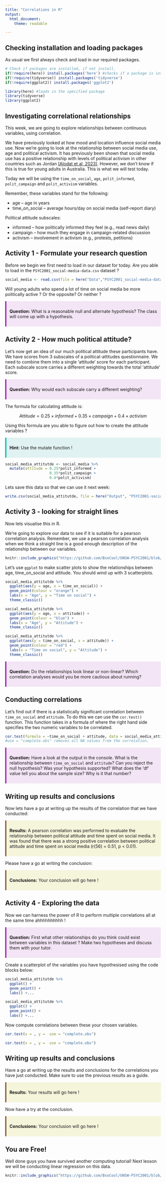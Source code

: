 ---
title: "Correlations in R"
output: 
  html_document:
    theme: readable

---


## Checking installation and loading packages

As usual we first always check and load in our required packages.

```{r message = FALSE, warning= FALSE}
# Check if packages are installed, if not install.
if(!require(here)) install.packages('here') #checks if a package is installed and installs it if required.
if(!require(tidyverse)) install.packages('tidyverse')
if(!require(ggplot2)) install.packages('ggplot2')

library(here) #loads in the specified package
library(tidyverse)
library(ggplot2)

```


## Investigating correlational relationships

This week, we are going to explore relationships between continuous variables, using correlation.

We have previously looked at how mood and location influence social media use. Now we’re going to look at the relationship between social media use, age and political activism. It has previously been shown that social media use has a positive relationship with levels of political activism in other countries such as Jordan [(Alodat et al, 2023)](https://www.mdpi.com/2076-0760/12/7/402). However, we don’t know if this is true for young adults in Australia. This is what we will test today.

Today we will be using the `time_on_social`, `age`, `polit_informed`, `polit_campaign` and `polit_activism` variables.

Remember, these variables stand for the following:

- age – age in years
- time_on_social – average hours/day on social media (self-report diary)

Political attitude subscales:

- informed – how politically informed they feel (e.g., read news daily)
- campaign – how much they engage in campaign-related discussion
- activism – involvement in activism (e.g., protests, petitions)

## Activity 1 - Formulate your research question

Before we begin we first need to load in our dataset for today. Are you able to load in the `PSYC2001_social-media-data.csv` dataset ? 

```{r }
social_media <- read.csv(file = here("Data","PSYC2001_social-media-data-cleaned.csv")) #reads in CSV files
```


Will young adults who spend a lot of time on social media be more politically active ? Or the opposite? Or neither ? 


::: {style="border-left: 4px solid #9C27B0; background-color: #F3E5F5; padding: 10px; margin: 10px 0;"}
<strong>Question:</strong> What is a reasonable null and alternate hypothesis? The class will come up with a hypothesis.
:::

## Activity 2 - How much political attitude?

Let's now get an idea of our much political attitude these participants have. We have scores from 3 subscales of a political-attitudes questionnaire. We need to combine them into a single ‘attitude’ score for each participant. Each subscale score carries a different weighting towards the total ‘attitude’ score.

::: {style="border-left: 4px solid #9C27B0; background-color: #F3E5F5; padding: 10px; margin: 10px 0;"}
<strong>Question:</strong> Why would each subscale carry a different weighting?
:::

The formula for calculating attitude is:

$$Attitude = 0.25 \times informed + 0.35 \times campaign + 0.4 \times activism$$

Using this formula are you able to figure out how to create the attitude variables ? 

::: {style="border-left: 4px solid #00bfa5; background-color: #e0f2f1; padding: 10px; margin: 10px 0;"}
<strong>Hint:</strong> Use the mutate function !
:::
  

```{r Activity 4}
social_media_attitutde <- social_media %>% 
  mutate(attitude = 0.25*polit_informed +
                    0.35*polit_campaign +
                    0.4*polit_activism)

```

Lets save this data so that we can use it next week: 

```{r}
write.csv(social_media_attitutde, file = here("Output", "PSYC2001-social-media-attitutde.csv"))
```


## Activity 3 - looking for straight lines

Now lets visualise this in R. 

We’re going to explore our data to see if it is suitable for a pearson correlation analysis. Remember, we use a pearson correlation analysis when we think a straight line is a good enough description of the relationship between our variables.

```{r, echo=FALSE, out.width="50%", fig.align='center', fig.cap="MFW people don't visualise their data"}
knitr::include_graphics("https://github.com/BsoCool/UNSW-PSYC2001/blob/main/All%20images%20for%20computing%20tutorials/Correlations_in_R/No%20visualisation%20is%20bad.jpg?raw=true")
```


Let's use `ggplot` to  make scatter plots to show the relationships between age, time_on_social and attitude. You should wind up with 3 scatterplots.

```{r Scatterplot of age and time_on_social, warning=FALSE}
social_media_attitutde %>% 
  ggplot(aes(y = age, x = time_on_social)) +
  geom_point(colour = "orange") +
  labs(x = "Age", y = "Time on social") +
  theme_classic() 
```

```{r Scatterplot of age and attitude, warning=FALSE}
social_media_attitutde %>% 
  ggplot(aes(y = age, x = attitude)) +
  geom_point(colour = "blue") +
  labs(x = "Age", y = "Attitude") +
  theme_classic() 
```

```{r Scatterplot of time_on_social and attitude, warning=FALSE}
social_media_attitutde %>% 
  ggplot(aes(y = time_on_social, x = attitude)) +
  geom_point(colour = "red") +
  labs(x = "Time on social", y = "Attitude") +
  theme_classic() 
```

::: {style="border-left: 4px solid #9C27B0; background-color: #F3E5F5; padding: 10px; margin: 10px 0;"}
<strong>Question:</strong> Do the relationships look linear or non-linear? Which correlation analyses would you be more cautious about running?
:::
  
## Conducting correlations

Let’s find out if there is a statistically significant correlation between `time_on_social` and `attitude`. To do this we can use the `cor.test()` function. This function takes in a formula 
of where the right hand side specifies the two numeric variables to be correlated.

```{r Correlations between time_on_social and attitude}
cor.test(formula = ~time_on_social + attitude, data = social_media_attitutde, use = "complete.obs") #formula contains both numeric variables on the right hand side.
#use = "complete.obs" removes all NA values from the correlation. 
```


::: {style="border-left: 4px solid #9C27B0; background-color: #F3E5F5; padding: 10px; margin: 10px 0;"}
<strong>Question:</strong> Have a look at the output in the console. What is the relationship between `time_on_social` and `attitude`? Can you reject the null hypothesis? Was your hypothesis supported? What does the ‘df’ value tell you about the sample size? Why is it that number?
:::


## Writing up results and conclusions

Now lets have a go at writing up the results of the correlation that we have conducted: 

::: {style="border-left: 4px solid #8B5E3C; background-color: #F5F5DC; padding: 10px; margin: 10px 0;"}
<strong>Results:</strong> A pearson correlation was performed to evaluate the relationship between political attitude and time spent on social media. It was found that there was a strong positive correlation between political attitude and time spent on social media (r(56) = 0.51, p < 0.01).
:::

Please have a go at writing the conclusion:

::: {style="border-left: 4px solid #8B5E3C; background-color: #F5F5DC; padding: 10px; margin: 10px 0;"}
<strong>Conclusions:</strong> Your conclusion will go here !
:::

## Activity 4 - Exploring the data

Now we can harness the power of R to perform multiple correlations all at the same time ahhhhhhhhhh !

::: {style="border-left: 4px solid #9C27B0; background-color: #F3E5F5; padding: 10px; margin: 10px 0;"}
<strong>Question:</strong> First what other relationships do you think could exist between variables in this dataset ? Make two hypotheses and discuss them with your tutor.
:::

Create a scatterplot of the variables you have hypothesised using the code blocks below:

```{r Scatterplot 1, eval = FALSE}
social_media_attitutde %>% 
  ggplot() +
  geom_point() +
  labs() +...
```

```{r Scatterplot 2, eval = FALSE}
social_media_attitutde %>% 
  ggplot() +
  geom_point() +
  labs() +...
```

Now compute correlations between these your chosen variables. 

```{r Correlation 1, eval = FALSE}
cor.test(x = , y =  use = "complete.obs")

```

```{r Correlation 2, eval = FALSE}
cor.test(x = , y =  use = "complete.obs")

```

## Writing up results and conclusions

Have a go at writing up the results and conclusions for the correlations you have just conducted. Make sure to use the previous results as a guide.

::: {style="border-left: 4px solid #8B5E3C; background-color: #F5F5DC; padding: 10px; margin: 10px 0;"}
<strong>Results:</strong> Your results will go here !
:::

Now have a try at the conclusion. 

::: {style="border-left: 4px solid #8B5E3C; background-color: #F5F5DC; padding: 10px; margin: 10px 0;"}
<strong>Conclusions:</strong> Your conclusion will go here !
:::

## You are Free!

Well done guys you have survived another computing tutorial! Next lesson we will be conducting linear regression on this data. 


```{r, echo=FALSE, out.width="50%", fig.align='center', fig.cap="It almost over (I promise)"}
knitr::include_graphics("https://github.com/BsoCool/UNSW-PSYC2001/blob/main/All%20images%20for%20computing%20tutorials/Correlations_in_R/Statistical%20trauma.gif?raw=true")
```




